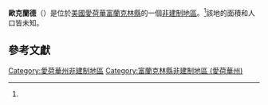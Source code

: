 {{noteTA
|G1=USState
|G2=地名
|G3=Unit
}}
{{Infobox settlement
|official_name            = 歐克蘭德
|native_name              = Oakland
|settlement_type          = [[非建制地區|非建制地區]]
|image_skyline            = 
|imagesize                = 
|pushpin_map              = Iowa
|pushpin_label            = 歐克蘭德
|pushpin_label_position   = top
|pushpin_map_caption      = 歐克蘭德在愛荷華州的位置
|subdivision_type         = [[世界政區索引|國家]]
|subdivision_type1        = [[美国州份|州份]]
|subdivision_type2        = [[愛荷華州行政区划|縣]]
|subdivision_name         = [[美国|美国]]
|subdivision_name1        = [[愛荷華州|愛荷華州]]
|subdivision_name2        = [[富蘭克林縣_(愛荷華州)|富蘭克林縣]]
|elevation_ft             = 1125
|area_total_km2           = 
|area_total_sq_mi         = 
|area_land_km2            = 
|area_land_sq_mi          = 
|area_water_km2           = 
|area_water_sq_mi         = 
|population_as_of         = 
|population_footnotes     = 
|population_total         = 
|population_metro         = 
|population_density_km2   = 
|population_density_sq_mi = 
|timezone                 = [[北美中部時區|北美中部時區]]
|utc_offset               = -6
|coordinates              = {{coord|42|34|52|N|93|26|36|W|region:US-IA|display=inline,title}}
| coor_pinpoint           = 
| coordinates_footnotes   = 
|timezone_DST             = CDT
|utc_offset_DST           = -5
|area_code                = {{link-en|电话区号641|Area code 641|641}}
|blank_name = [[地名信息系统|GNIS ID]]
|blank_info = 464677<ref name="gnis">{{cite gnis|464677|name=Oakland}}</ref>
}}
'''歐克蘭德'''（{{lang-en|Oakland}}）是位於[[美國|美國]][[愛荷華|愛荷華]][[富蘭克林縣_(愛荷華州)|富蘭克林縣]]的一個[[非建制地區|非建制地區]]。<ref name="gnis"/>該地的面積和人口皆未知。

== 參考文獻 ==
{{reflist}}

{{富蘭克林縣 (愛荷華州)}}
[[Category:愛荷華州非建制地區|Category:愛荷華州非建制地區]]
[[Category:富蘭克林縣非建制地區_(愛荷華州)|Category:富蘭克林縣非建制地區 (愛荷華州)]]

{{Iowa-geo-stub}}